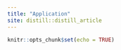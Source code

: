 ```yaml
---
title: "Application"
site: distill::distill_article
---
```


```r
knitr::opts_chunk$set(echo = TRUE)
```

